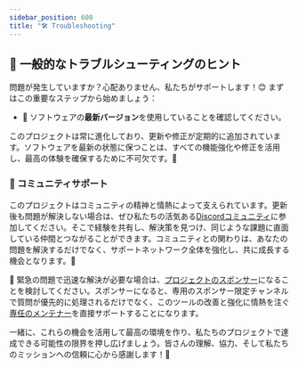```yaml
---
sidebar_position: 600
title: "🛠️ Troubleshooting"
---
```


## 🌟 一般的なトラブルシューティングのヒント

問題が発生していますか？心配ありません、私たちがサポートします！😊 まずはこの重要なステップから始めましょう：

- 🔄 ソフトウェアの**最新バージョン**を使用していることを確認してください。

このプロジェクトは常に進化しており、更新や修正が定期的に追加されています。ソフトウェアを最新の状態に保つことは、すべての機能強化や修正を活用し、最高の体験を確保するために不可欠です。🚀

### 🤝 コミュニティサポート

このプロジェクトはコミュニティの精神と情熱によって支えられています。更新後も問題が解決しない場合は、ぜひ私たちの活気ある[Discordコミュニティ](https://discord.com/invite/BnZs8Yew)に参加してください。そこで経験を共有し、解決策を見つけ、同じような課題に直面している仲間とつながることができます。コミュニティとの関わりは、あなたの問題を解決するだけでなく、サポートネットワーク全体を強化し、共に成長する機会となります。🌱

🌟 緊急の問題で迅速な解決が必要な場合は、[プロジェクトのスポンサー](/sponsorships)になることを検討してください。スポンサーになると、専用のスポンサー限定チャンネルで質問が優先的に処理されるだけでなく、このツールの改善と強化に情熱を注ぐ[専任のメンテナー](/mission)を直接サポートすることになります。

一緒に、これらの機会を活用して最高の環境を作り、私たちのプロジェクトで達成できる可能性の限界を押し広げましょう。皆さんの理解、協力、そして私たちのミッションへの信頼に心から感謝します！🙏